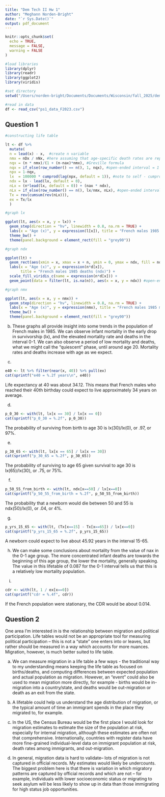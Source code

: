```yaml
---
title: "Dem Tech II Hw 1"
author: "Meghann Norden-Bright"
date: "`r Sys.Date()`"
output: pdf_document
---
```


```r
knitr::opts_chunk$set(
  echo = TRUE,
  message = FALSE,
  warning = FALSE
)
```

```r
#load libraries
library(dplyr)
library(readr)
library(ggplot2)
library(viridis)
``` 

```r
#set directory
setwd("/Users/norden-bright/Documents/Documents/Wisconsin/fall_2025/dem_tech_2")

#read in data
df <- read_csv("ps1_data_F2023.csv")
```

## Question 1

```r
#constructing life table

lt <- df %>%
  mutate(
  n = lead(x) - x,  #create n variable
  nmx = nDx / nNx, #here assuming that age-specific death rates are reproduced in this cohort (nmx = nMx)
  nqx = (n * nmx)/(1 + (n-nax)*nmx), #Greville formula
  nqx = if_else(row_number() == n(), 1, nqx), #open-ended interval = 1
  npx = 1-nqx,
  lx  = 100000 * cumprod(lag(npx, default = 1)), #note to self - cumprod works by multiplying radix by p0, then p0 and p1, etc. 
  ndx = lx - lead(lx, default = 0),
  nLx = (n*lead(lx, default = 0)) + (nax * ndx),
  nLx = if_else(row_number() == n(), lx/nmx, nLx), #open-ended interval
  Tx = rev(cumsum(rev(nLx))),
  ex = Tx/lx
  )
```


```r
#graph lx

ggplot(lt, aes(x = x, y = lx)) +
  geom_step(direction = "hv", linewidth = 0.8, na.rm = TRUE) +
  labs(x = "Age (x)", y = expression(l[x]), title = "French males 1985 survivors (lx)") +
  theme_bw() +
  theme(panel.background = element_rect(fill = "grey90"))
```
```r
#graph ndx

ggplot(lt) +
  geom_rect(aes(xmin = x, xmax = x + n, ymin = 0, ymax = ndx, fill = ndx)) +
  labs(x = "Age (x)", y = expression(n*d[x]),
       title = "French males 1985 deaths (ndx)") +
  scale_fill_viridis_c(name = expression(n*d[x])) +
  geom_point(data = filter(lt, is.na(n)), aes(x = x, y = ndx)) #open-ended interval - plotted as point because no n

```
```r
#graph nmx

ggplot(lt, aes(x = x, y = nmx)) +
  geom_step(direction = "hv", linewidth = 0.8, na.rm = TRUE) +
  labs(x = "Age (x)", y = expression(nmx), title = "French males 1985 mortality (nmx)") +
  theme_bw() +
  theme(panel.background = element_rect(fill = "grey90"))
```

b. These graphs all provide insight into some trends in the population of French males in 1985. We can observe infant mortality in the early drop in survivorship (lx), and the elevated mortality rate and deaths in the interval 0-1. We can also observe a period of low mortality and deaths, what we might call the "quiescent" phase, until around age 20. Mortality rates and deaths increase with age as we expect. 

c.
```r
e40 <- lt %>% filter(near(x, 40)) %>% pull(ex)
cat(sprintf("e40 = %.2f years\n", e40))
```
Life expectancy at 40 was about 34.12. This means that French males who reached their 40th birthday could expect to live approximately 34 years on average. 

d. 
```r
p_0_30 <- with(lt, lx[x == 30] / lx[x == 0])
cat(sprintf("p_0_30 = %.2f", p_0_30))
```
The probability of surviving from birth to  age 30 is lx(30)/lx(0), or .97, or 97%. 

e. 
```r
p_30_65 <- with(lt, lx[x == 65] / lx[x == 30])
cat(sprintf("p_30_65 = %.2f", p_30_65))
```
The probability of surviving to age 65 given survival to age 30 is lx(65)/lx(30), or .75, or 75%.

f. 
```r
p_50_55_from_birth <- with(lt, ndx[x==50] / lx[x==0])
cat(sprintf("p_50_55_from_birth = %.2f", p_50_55_from_birth))
```
The probability that a newborn would die between 50 and 55 is ndx(50)/lx(0), or .04, or 4%. 

g.
```r
p_yrs_15_65 <- with(lt, (Tx[x==15] - Tx[x==65]) / lx[x==0])
cat(sprintf("p_yrs_15_65 = %.2f", p_yrs_15_65))
```
A newborn could expect to live about 45.92 years in the interval 15-65.

h. We can make some conclusions about mortality from the value of nax in the 0-1 age group. The more concentrated infant deaths are towards the beginning of this age group, the lower the mortality, generally speaking. The value in this lifetable of 0.087 for the 0-1 interval tells us that this is a relatively low mortality population.

i.
```r
cdr <- with(lt, 1 / ex[x==0])
cat(sprintf("cdr = %.4f", cdr))
```
If the French population were stationary, the CDR would be about 0.014.

## Question 2

One area I'm interested in is the relationship between migration and political participation. Life tables would not be an appropriate tool for measuring political participation -- this is not a "state" one enters into or leaves, but rather should be measured in a way which accounts for more nuances. Migration, however, is much better suited to life table. 

a. We can measure migration in a life table a few ways - the traditional way to my understanding means keeping the life table as focused on births/deaths, and computing differences between expected population and actual population as migration. However, an "event" could also be used to mean migration more directly, for example - births would be in-migration into a country/state, and deaths would be out-migration or death as an exit from the state.

b. A lifetable could help us understand the age distribution of migration, or the typical amount of time an immigrant spends in the place they migrated to, for example. 

c. In the US, the Census Bureau would be the first place I would look for migration estimates to estimate the size of the population at risk, especially for internal migration, although these estimates are often not that comprehensive. Internationally, countries with register data have more fine-grained individual-level data on immigrant population at risk, death rates among immigrants, and out-migration.

d. In general, migration data is hard to validate-- lots of migration is not captured in official records. My estimates would likely be undercounts. The biggest problem here is that there is variation in which migratory patterns are captured by official records and which are not -- for example, individuals with lower socioeconomic status or migrating to seek asylum will be less likely to show up in data than those immigrating for high status job opportunities.


